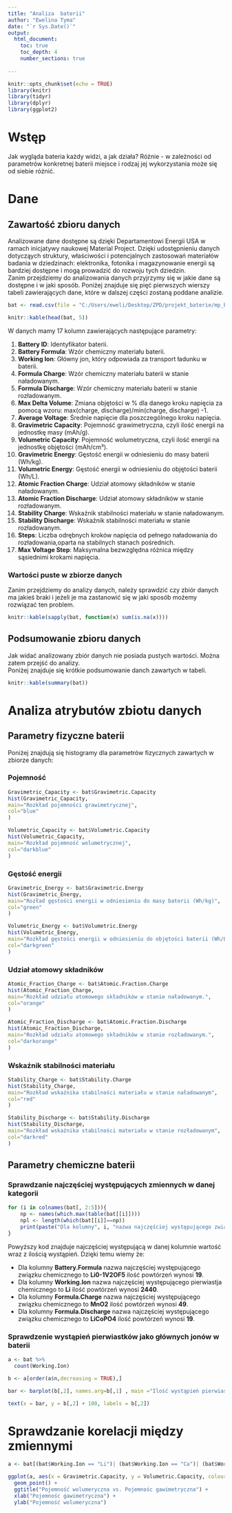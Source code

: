 ```yaml
---
title: "Analiza  baterii"
author: "Ewelina Tyma"
date: "`r Sys.Date()`"
output: 
  html_document:
    toc: true
    toc_depth: 4
    number_sections: true
  
---
```


```r
knitr::opts_chunk$set(echo = TRUE)
library(knitr)
library(tidyr)
library(dplyr)
library(ggplot2)
```

# Wstęp

Jak wygląda bateria każdy widzi, a jak działa? Różnie - w zależności od parametrów konkretnej baterii miejsce i rodzaj jej wykorzystania może się od siebie różnić.

# Dane

## Zawartość zbioru danych  
Analizowane dane dostępne są dzięki Departamentowi Energii USA w ramach inicjatywy naukowej Material Project. Dzięki udostępnieniu danych dotycząych struktury, właściwości i potencjalnych zastosowań materiałów badania w dziedzinach: elektronika, fotonika i magazynowanie energii są bardziej dostępne i mogą prowadzić do rozwoju tych dziedzin.  
Zanim przejdziemy do analizowania danych przyjrzymy się w jakie dane są dostępne i w jaki sposób. Poniżej znajduje się pięć pierwszych wierszy tabeli zawierających dane, które w dalszej części zostaną poddane analizie.

```r
bat <- read.csv(file = "C:/Users/eweli/Desktop/ZPD/projekt_baterie/mp_batteries.csv", header = TRUE, sep = ",")

knitr::kable(head(bat, 5))
```
W danych mamy 17 kolumn zawierających następujące parametry:

1. **Battery ID**: Identyfikator baterii.
2. **Battery Formula**: Wzór chemiczny materiału baterii.
3. **Working Ion**: Główny jon, który odpowiada za transport ładunku w baterii.
4. **Formula Charge**: Wzór chemiczny materiału baterii w stanie naładowanym.
5. **Formula Discharge**: Wzór chemiczny materiału baterii w stanie rozładowanym.
6. **Max Delta Volume**: Zmiana objętości w % dla danego kroku napięcia za pomocą wzoru: max(charge, discharge)/min(charge, discharge) -1.
7. **Average Voltage**: Średnie napięcie dla poszczególnego kroku napięcia.
8. **Gravimetric Capacity**: Pojemność grawimetryczna, czyli ilość energii na jednostkę masy (mAh/g).
9. **Volumetric Capacity**: Pojemność wolumetryczna, czyli ilość energii na jednostkę objętości (mAh/cm³).
10. **Gravimetric Energy**: Gęstość energii w odniesieniu do masy baterii (Wh/kg).
11. **Volumetric Energy**: Gęstość energii w odniesieniu do objętości baterii (Wh/L).
12. **Atomic Fraction Charge**: Udział atomowy składników w stanie naładowanym.
13. **Atomic Fraction Discharge**: Udział atomowy składników w stanie rozładowanym.
14. **Stability Charge**: Wskaźnik stabilności materiału w stanie naładowanym.
15. **Stability Discharge**: Wskaźnik stabilności materiału w stanie rozładowanym.
16. **Steps**: Liczba odrębnych kroków napięcia od pełnego naładowania do rozładowania,oparta na stabilnych stanach pośrednich.
17. **Max Voltage Step**: Maksymalna bezwzględna różnica między sąsiednimi krokami napięcia.

### Wartości puste w zbiorze danych  
Zanim przejdziemy do analizy danych, należy sprawdzić czy zbiór danych ma jakieś braki i jeżeli je ma zastanowić się w jaki sposób możemy rozwiązać ten problem.
```r
knitr::kable(sapply(bat, function(x) sum(is.na(x))))
```

## Podsumowanie zbioru danych  
Jak widać analizowany zbiór danych nie posiada pustych wartości. Można zatem przejść do analizy.  
Poniżej znajduje się krótkie podsumowanie danch zawartych w tabeli.
```r
knitr::kable(summary(bat))
```

# Analiza atrybutów zbiotu danych

## Parametry fizyczne baterii
Poniżej znajdują się histogramy dla parametrów fizycznych zawartych w zbiorze danych:

### Pojemność
```r
Gravimetric_Capacity <- bat$Gravimetric.Capacity
hist(Gravimetric_Capacity,
main="Rozkład pojemności grawimetrycznej",
col="blue"
)

```

```r
Volumetric_Capacity <- bat$Volumetric.Capacity
hist(Volumetric_Capacity,
main="Rozkład pojemność wolumetrycznej",
col="darkblue"
)

```

### Gęstość energii
```r
Gravimetric_Energy <- bat$Gravimetric.Energy
hist(Gravimetric_Energy,
main="Rozład gęstości energii w odniesieniu do masy baterii (Wh/kg)",
col="green"
)

```

```r
Volumetric_Energy <- bat$Volumetric.Energy
hist(Volumetric_Energy,
main="Rozkład gęstości energii w odniesieniu do objętości baterii (Wh/L)",
col="darkgreen"
)

```

### Udział atomowy składników
```r
Atomic_Fraction_Charge <- bat$Atomic.Fraction.Charge
hist(Atomic_Fraction_Charge,
main="Rozkład udziału atomowego składników w stanie naładowanym.",
col="orange"
)

```

```r
Atomic_Fraction_Discharge <- bat$Atomic.Fraction.Discharge
hist(Atomic_Fraction_Discharge,
main="Rozkład udziału atomowego składników w stanie rozładowanym.",
col="darkorange"
)

```

### Wskaźnik stabilności materiału
```r
Stability_Charge <- bat$Stability.Charge
hist(Stability_Charge,
main="Rozkład wskaźnika stabilności materiału w stanie naładowanym",
col="red"
)

```

```r
Stability_Discharge <- bat$Stability.Discharge
hist(Stability_Discharge,
main="Rozkład wskaźnika stabilności materiału w stanie rozładowanym",
col="darkred"
)

```

## Parametry chemiczne baterii

### Sprawdzanie najczęściej występujących zmiennych w danej kategorii

```r

for (i in colnames(bat[, 2:5])){
    np <- names(which.max(table(bat[[i]])))
    npl <- length(which(bat[[i]]==np))
    print(paste("Dla kolumny", i, "nazwa najczęściej występującego związku chemicznego to", np, "ilość powtórzeń wynosi", npl))
}
```
Powyższy kod znajduje najczęściej występującą w danej kolumnie wartość wraz z ilością wystąpień. Dzięki temu wiemy że:

+ Dla kolumny **Battery.Formula** nazwa najczęściej występującego związku chemicznego to **Li0-1V2OF5** ilość powtórzeń wynosi **19**.
+ Dla kolumny **Working.Ion** nazwa najczęściej występującego pierwiastja chemicznego to **Li** ilość powtórzeń wynosi **2440**.
+ Dla kolumny **Formula.Charge** nazwa najczęściej występującego związku chemicznego to **MnO2** ilość powtórzeń wynosi **49**.
+ Dla kolumny **Formula.Discharge** nazwa najczęściej występującego związku chemicznego to **LiCoPO4** ilość powtórzeń wynosi **19**.

### Sprawdzenie wystąpień pierwiastków jako głównych jonów w baterii

```r

a <- bat %>% 
  count(Working.Ion) 

b <- a[order(a$n,decreasing = TRUE),]

bar <- barplot(b[,2], names.arg=b[,1] , main ="Ilość wystąpień pierwiastka jako głównego nośnika ładunku w baterii",  ylim = c(0, max(b[,2]) * 1.2), col = "darkmagenta")

text(x = bar, y = b[,2] + 100, labels = b[,2])

```

# Sprawdzanie korelacji między zmiennymi

```r

a <- bat[(bat$Working.Ion == "Li")| (bat$Working.Ion == "Ca")| (bat$Working.Ion == "Mg"), ]

ggplot(a, aes(x = Gravimetric.Capacity, y = Volumetric.Capacity, colour = Working.Ion), ) + 
  geom_point() +
  ggtitle("Pojemność wolumeryczna vs. Pojemnośc gawimetryczna") +
  xlab("Pojemnośc gawimetryczna") +
  ylab("Pojemność wolumeryczna") 

```